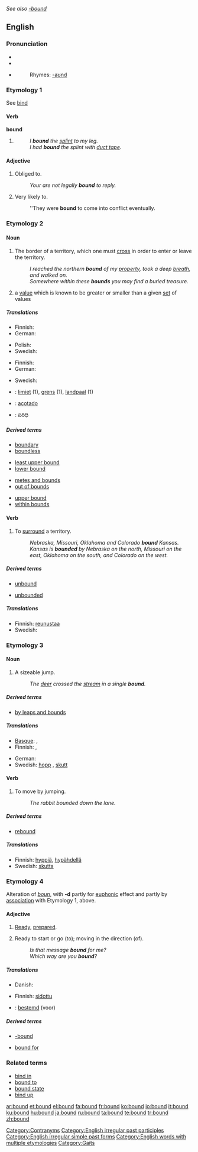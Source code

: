 ''See also [[-bound]]''
==English==

{{rank|expression|Duke|battle|736|bound|York|impossible|greatest}}

===Pronunciation===
* {{SAMPA|/"baUnd/}}
* {{IPA|/ˈbaʊnd/}}
* {{audio|en-us-bound.ogg|Audio (US)}}
*: Rhymes: [[Rhymes:English:-aʊnd|-aʊnd]]

===Etymology 1===
See [[bind]]

====Verb====
'''bound'''

# {{past of|[[bind]]}}
#: ''I '''bound''' the [[splint]] to my leg.''
#: ''I had '''bound''' the splint with [[duct tape]].''

====Adjective====
{{en-adj|-}}

# {{context|with infinitive}} Obliged to.
#: ''Your are not legally '''bound''' to reply.''
# {{context|with infinitive}} Very likely to.
#: ''They were '''bound''' to come into conflict eventually.

===Etymology 2===

====Noun====
{{en-noun}}

# {{often|used in plural}} The border of a territory, which one must [[cross]] in order to enter or leave the territory.
#: ''I reached the northern '''bound''' of my [[property]], took a deep [[breath]], and walked on.''
#: ''Somewhere within these '''bounds''' you may find a buried treasure.''
# {{mathematics}} a [[value]] which is known to be greater or smaller than a given [[set]] of values

=====Translations=====
{{trans-top|border of territory}}
* Finnish: {{t+|fi|raja}}
* German: {{t|de|Abgrenzung|f}}
{{trans-mid}}
* Polish: {{t+|pl|granica|f}}
* Swedish: {{t+|sv|gräns|c}}
{{trans-bottom}}

{{trans-top|value greater (or smaller) than a given set}}
* Finnish: {{t-|fi|raja-arvo}}
* German: {{t+|de|Schranke|f}}
{{trans-mid}}
* Swedish: {{t+|sv|gräns|c}}
{{trans-bottom}}

{{checktrans-top}}
* {{ttbc|Dutch}}: [[limiet]] (1), [[grens]] (1), [[landpaal]] (1)
* {{ttbc|Spanish}}: [[acotado]]
* {{ttbc|Telugu}}: పరిధి
{{checktrans-bottom}}

=====Derived terms=====
{{rel-top4|terms derived from bound (noun: boundary)}}
* [[boundary]]
* [[boundless]]
{{rel-mid4}}
* [[least upper bound]]
* [[lower bound]]
{{rel-mid4}}
* [[metes and bounds]]
* [[out of bounds]]
{{rel-mid4}}
* [[upper bound]]
* [[within bounds]]
{{rel-bottom}}

====Verb====
{{en-verb}}

# To [[surround]] a territory.
#: ''Nebraska, Missouri, Oklahoma and Colorado '''bound''' Kansas.''
#: ''Kansas is '''bounded''' by Nebraska on the north, Missouri on the east, Oklahoma on the south, and Colorado on the west.''

=====Derived terms=====
{{rel-top4|terms derived from bound (verb: limit)}}
* [[unbound]]
{{rel-mid}}
* [[unbounded]]
{{rel-mid}}

{{rel-bottom}}

=====Translations=====
* Finnish: [[reunustaa]]
* Swedish: {{t-|sv|gränsa till}}

===Etymology 3===

====Noun====
{{en-noun}}

# A sizeable jump.
#: ''The [[deer]] crossed the [[stream]] in a single '''bound'''.''

=====Derived terms=====
* [[by leaps and bounds]]

=====Translations=====
{{trans-top|sizeable jump}}
* [[Basque]]: {{t|eu|jauzi|xs=Basque}}, {{t-|eu|salto|xs=Basque}}
* Finnish: {{t-|fi|hyppy}}, {{t-|fi|loikka}}
{{trans-mid}}
* German: {{t+|de|Sprung|m}}
* Swedish: [[hopp]] {{n}}, [[skutt]] {{n}}
{{trans-bottom}}

====Verb====
{{en-verb}}

# To move by jumping.
#: ''The rabbit bounded down the lane.''

=====Derived terms=====
* [[rebound]]

=====Translations=====
* Finnish: [[hyppiä]], [[hypähdellä]]
* Swedish: [[skutta]]

===Etymology 4===
Alteration of ''[[boun]]'', with '''-d''' partly for [[euphonic]] effect and partly by [[association]] with Etymology 1, above.

====Adjective====
{{en-adj}}

# {{obsolete}} [[ready|Ready]], [[prepared]].
# Ready to start or go (to); moving in the direction (of).
#: ''Is that message '''bound''' for me?''
#: ''Which way are you '''bound'''?''

=====Translations=====
{{trans-top|Ready, prepared}}
{{trans-mid}}
{{trans-bottom}}

{{trans-top|Ready to start or go (to); moving in the direction (of)}}
{{trans-mid}}
{{trans-bottom}}

{{trans-top|Constrained by something, or constrained to something}}
* Danish: {{t|da|begrænset}}
{{trans-mid}}
* Finnish: [[sidottu]]
{{trans-bottom}}

{{checktrans-top}}
* {{ttbc|Dutch}}: [[bestemd]] (voor)
{{checktrans-bottom}}

=====Derived terms=====
{{rel-top|terms derived from bound (moving in the direction of)}}
* [[-bound]]
{{rel-mid}}
* [[bound for]]
{{rel-bottom}}

===Related terms===
<!--These need to be put under the according etymologies-->
* [[bind in]]
* [[bound to]]
* [[bound state]]
* [[bind up]]

[[Category:Contranyms]]
[[Category:English irregular past participles]]
[[Category:English irregular simple past forms]]
[[Category:English words with multiple etymologies]]
[[Category:Gaits]]

[[ar:bound]]
[[et:bound]]
[[el:bound]]
[[fa:bound]]
[[fr:bound]]
[[ko:bound]]
[[io:bound]]
[[it:bound]]
[[ku:bound]]
[[hu:bound]]
[[ja:bound]]
[[ru:bound]]
[[ta:bound]]
[[te:bound]]
[[tr:bound]]
[[zh:bound]]